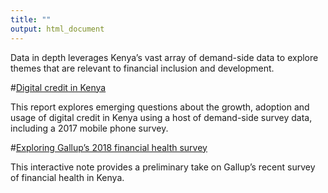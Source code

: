 ```yaml
---
title: ""
output: html_document
---
```


<div id="intro_band"> 

<div class="about">
Data in depth leverages Kenya's vast array of demand-side data to explore themes that are relevant to financial inclusion and development.
</div> 

</div> 

<div class="row proj_band">

<div class="col-sm-5">
<div class="img_container" id = "proj1_img"> </div>
</div> 

<div class="col-sm-7" class = "proj_details">

#[Digital credit in Kenya](digitalcredit.html)

This report explores emerging questions about the growth, adoption and usage of digital credit in Kenya using a host of demand-side survey data, including a 2017 mobile phone survey. 

</div> 

</div> 

<div class = "row proj_band"> 

<div class="col-sm-5">
<div class="img_container" id = "proj2_img"> </div>
</div> 

<div class="col-sm-7" class = "proj_details">

#[Exploring Gallup's 2018 financial health survey](https://fsdkenya.shinyapps.io/gallup_global_financial_health/)

This interactive note provides a preliminary take on Gallup's recent survey of financial health in Kenya. 

</div> 

</div> 

